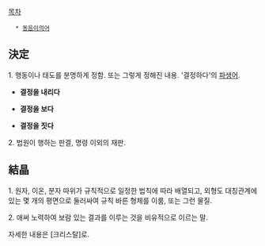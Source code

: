 [[목차]]

   * [[동음이의어]]

== 決定 ==
1. 행동이나 태도를 분명하게 정함. 또는 그렇게 정해진 내용. '결정하다'의 [[파생어]].

* '''결정을 내리다'''

* '''결정을 보다'''

* '''결정을 짓다'''

2. 법원이 행하는 판결, 명령 이외의 재판.

== 結晶 ==
1. 원자, 이온, 분자 따위가 규칙적으로 일정한 법칙에 따라 배열되고, 외형도 대칭관계에 있는 몇 개의 평면으로 둘러싸여 규칙 바른 형체를 이룸, 또는 그런 물질.

2. 애써 노력하여 보람 있는 결과를 이루는 것을 비유적으로 이르는 말. 

자세한 내용은 [크리스탈]로.
